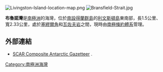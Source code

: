 {{no footnotes|time=2013-10-27T09:22:00+00:00}}
[[Image:Livingston-Island-location-map.png|thumb]]
[[Image:Bransfield-Strait.jpg|thumb]]

'''布魯諾灣'''是[[南極洲|南極洲]]的海灣，位於[[南設得蘭群島|南設得蘭群島]]的[[利文斯頓島|利文斯頓島]]東南部，長1.5公里、寬2.33公里，處於[[塞繆爾角|塞繆爾角]]和[[瓦佐夫岩|瓦佐夫岩]]之間，現時由[[南極條約體系|南極條約體系]]管理。

{{Coord|62|43|00|S|60|08|10|W||display=title}}

==外部連結==
* [http://data.aad.gov.au/aadc/gaz/scar/ SCAR Composite Antarctic Gazetteer] {{WebCite|url=https://www.webcitation.org/5ug2CfC7m?url=http://data.aad.gov.au/aadc/gaz/scar/ |date=20101202140255 |dateformat=iso }}.

{{Antarctica-geo-stub}}
[[Category:南極洲海灣|Category:南極洲海灣]]